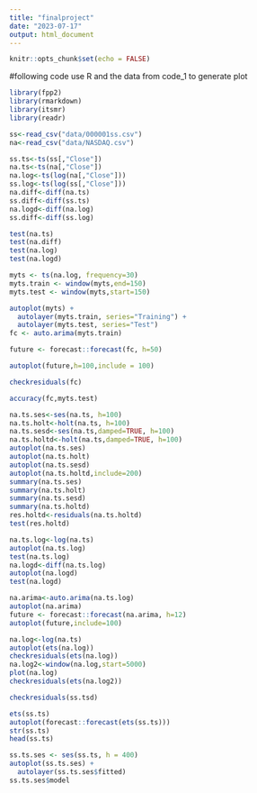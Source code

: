 ```yaml
---
title: "finalproject"
date: "2023-07-17"
output: html_document
---
```


```r
knitr::opts_chunk$set(echo = FALSE)
```

#following code use R and the data from code_1 to generate plot
```r
library(fpp2)
library(rmarkdown)
library(itsmr)
library(readr)
```

```r
ss<-read_csv("data/000001ss.csv")
na<-read_csv("data/NASDAQ.csv")
```

```r
ss.ts<-ts(ss[,"Close"])
na.ts<-ts(na[,"Close"])
na.log<-ts(log(na[,"Close"]))
ss.log<-ts(log(ss[,"Close"]))
na.diff<-diff(na.ts)
ss.diff<-diff(ss.ts)
na.logd<-diff(na.log)
ss.diff<-diff(ss.log)
```
```r
test(na.ts)
test(na.diff)
test(na.log)
test(na.logd)
```


```r
myts <- ts(na.log, frequency=30)
myts.train <- window(myts,end=150)
myts.test <- window(myts,start=150)

autoplot(myts) +
  autolayer(myts.train, series="Training") +
  autolayer(myts.test, series="Test")
fc <- auto.arima(myts.train)

future <- forecast::forecast(fc, h=50)

autoplot(future,h=100,include = 100)

checkresiduals(fc)
```
```r
accuracy(fc,myts.test)
```


```r
na.ts.ses<-ses(na.ts, h=100)
na.ts.holt<-holt(na.ts, h=100)
na.ts.sesd<-ses(na.ts,damped=TRUE, h=100)
na.ts.holtd<-holt(na.ts,damped=TRUE, h=100)
autoplot(na.ts.ses)
autoplot(na.ts.holt)
autoplot(na.ts.sesd)
autoplot(na.ts.holtd,include=200)
summary(na.ts.ses)
summary(na.ts.holt)
summary(na.ts.sesd)
summary(na.ts.holtd)
res.holtd<-residuals(na.ts.holtd)
test(res.holtd)
```
```r
na.ts.log<-log(na.ts)
autoplot(na.ts.log)
test(na.ts.log)
na.logd<-diff(na.ts.log)
autoplot(na.logd)
test(na.logd)
```

```r
na.arima<-auto.arima(na.ts.log)
autoplot(na.arima)
future <- forecast::forecast(na.arima, h=12)
autoplot(future,include=100)
```

```r
na.log<-log(na.ts)
autoplot(ets(na.log))
checkresiduals(ets(na.log))
na.log2<-window(na.log,start=5000)
plot(na.log)
checkresiduals(ets(na.log2))
```

```r
checkresiduals(ss.tsd)
```
```r
ets(ss.ts)
autoplot(forecast::forecast(ets(ss.ts)))
str(ss.ts)
head(ss.ts)

ss.ts.ses <- ses(ss.ts, h = 400)
autoplot(ss.ts.ses) +
  autolayer(ss.ts.ses$fitted)
ss.ts.ses$model
```




